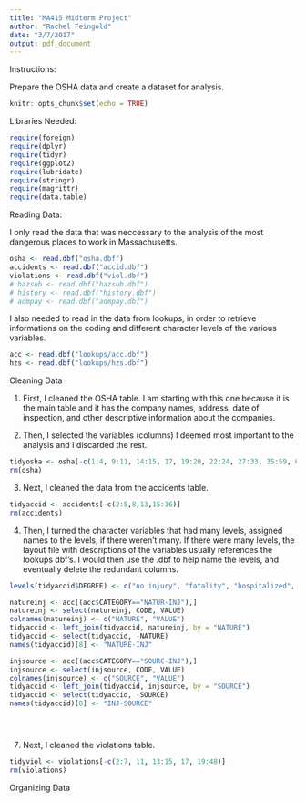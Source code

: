 ```yaml
---
title: "MA415 Midterm Project"
author: "Rachel Feingold"
date: "3/7/2017"
output: pdf_document
---
```

Instructions:

Prepare the OSHA data and create a dataset for analysis.
```r
knitr::opts_chunk$set(echo = TRUE)
```
Libraries Needed:
```r
require(foreign)
require(dplyr)
require(tidyr)
require(ggplot2)
require(lubridate)
require(stringr)
require(magrittr)
require(data.table)
```
Reading Data:

I only read the data that was neccessary to the analysis of the most dangerous places to work in Massachusetts.
```r
osha <- read.dbf("osha.dbf")
accidents <- read.dbf("accid.dbf")
violations <- read.dbf("viol.dbf")
# hazsub <- read.dbf("hazsub.dbf")
# history <- read.dbf("history.dbf")
# admpay <- read.dbf("admpay.dbf")

```
I also needed to read in the data from lookups, in order to retrieve informations on the coding and different character levels of the various variables.
```r
acc <- read.dbf("lookups/acc.dbf")
hzs <- read.dbf("lookups/hzs.dbf")
```

Cleaning Data

1. First, I cleaned the OSHA table. I am starting with this one because it is the main table and it has the company names, address, date of inspection, and other descriptive information about the companies.

2. Then, I selected the variables (columns) I deemed most important to the analysis and I discarded the rest. 
```r
tidyosha <- osha[-c(1:4, 9:11, 14:15, 17, 19:20, 22:24, 27:33, 35:59, 61:63, 68:77, 80:92) ]
rm(osha)
```
3. Next, I cleaned the data from the accidents table. 
```r
tidyaccid <- accidents[-c(2:5,8,13,15:16)]
rm(accidents)
```
4. Then, I turned the character variables that had many levels, assigned names to the levels, if there weren't many. If there were many levels, the layout file with descriptions of the variables usually references the lookups dbf's. I would then use the .dbf to help name the levels, and eventually delete the redundant columns. 
```r
levels(tidyaccid$DEGREE) <- c("no injury", "fatality", "hospitalized", "nonhospitalized")

natureinj <- acc[(acc$CATEGORY=="NATUR-INJ"),]
natureinj <- select(natureinj, CODE, VALUE)
colnames(natureinj) <- c("NATURE", "VALUE")
tidyaccid <- left_join(tidyaccid, natureinj, by = "NATURE")
tidyaccid <- select(tidyaccid, -NATURE)
names(tidyaccid)[8] <- "NATURE-INJ"

injsource <- acc[(acc$CATEGORY=="SOURC-INJ"),]
injsource <- select(injsource, CODE, VALUE)
colnames(injsource) <- c("SOURCE", "VALUE")
tidyaccid <- left_join(tidyaccid, injsource, by = "SOURCE")
tidyaccid <- select(tidyaccid, -SOURCE)
names(tidyaccid)[8] <- "INJ-SOURCE"





```


7. Next, I cleaned the violations table. 
```r
tidyviol <- violations[-c(2:7, 11, 13:15, 17, 19:48)]
rm(violations)
```


Organizing Data 
